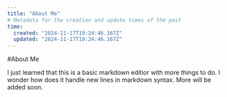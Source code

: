 ```yaml
---
title: "About Me"
# Metadata for the creation and update times of the post
time:
  created: "2024-11-17T19:24:46.167Z"
  updated: "2024-11-17T19:24:46.167Z"
---
```


#About Me

I just learned that this is a basic markdown editior with more things to do.
I wonder how does it handle new lines in markdown syntax. More will be added soon.

